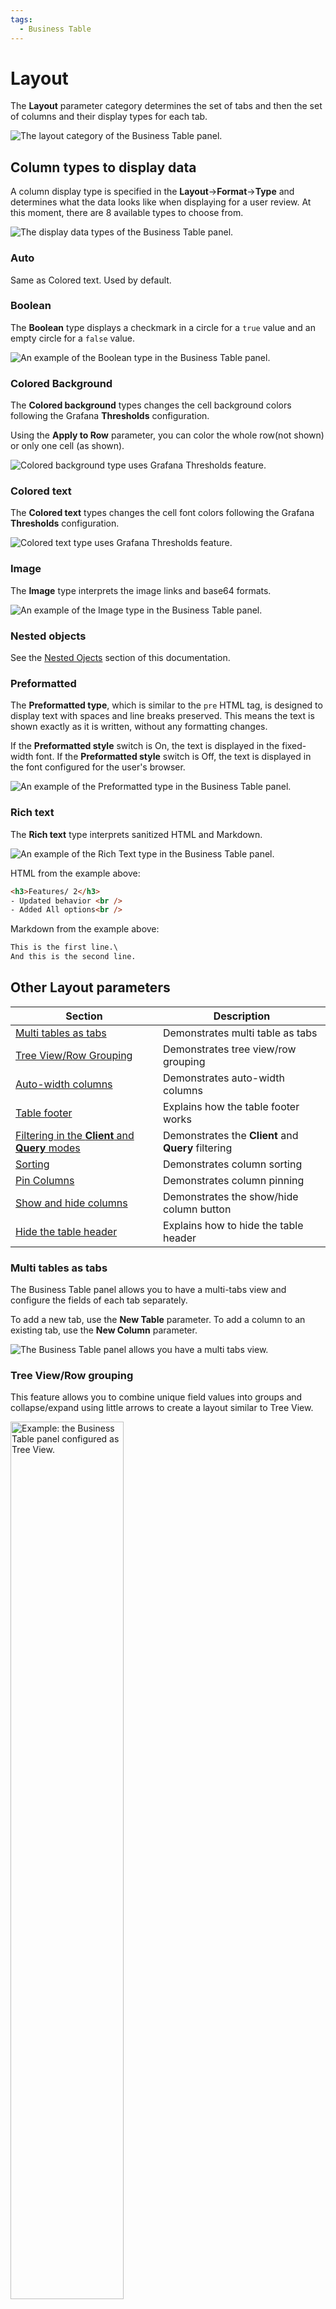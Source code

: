```yaml
---
tags:
  - Business Table
---
```



# Layout

The **Layout** parameter category determines the set of tabs and then the set of columns and their display types for each tab.

<Image
  title="The layout category of the Business Table panel."
  src="/img/plugins/business-table/layout.png"
/>

## Column types to display data

A column display type is specified in the **Layout**->**Format**->**Type** and determines what the data looks like when displaying for a user review. At this moment, there are 8 available types to choose from.

<Image
  title="The display data types of the Business Table panel."
  src="/img/plugins/business-table/layout-types.png"
/>

### Auto

Same as Colored text. Used by default.

### Boolean

The **Boolean** type displays a checkmark in a circle for a `true` value and an empty circle for a `false` value.

<Image
  title="An example of the Boolean type in the Business Table panel."
  src="/img/blog/2024-12-04-business-table-1.9.0/boolean-type.png"
/>

### Colored Background

The **Colored background** types changes the cell background colors following the Grafana **Thresholds** configuration.

Using the **Apply to Row** parameter, you can color the whole row(not shown) or only one cell (as shown).

<Image
  title="Colored background type uses Grafana Thresholds feature."
  src="/img/plugins/business-table/colored-background.png"
/>

### Colored text

The **Colored text** types changes the cell font colors following the Grafana **Thresholds** configuration.

<Image
  title="Colored text type uses Grafana Thresholds feature."
  src="/img/plugins/business-table/colored-text.png"
/>

### Image

The **Image** type interprets the image links and base64 formats.

<Image
  title="An example of the Image type in the Business Table panel."
  src="/img/blog/2024-12-04-business-table-1.9.0/image-type.png"
/>

### Nested objects

See the [Nested Ojects](/plugins/business-table/nested/) section of this documentation.

### Preformatted

The **Preformatted type**, which is similar to the `pre` HTML tag, is designed to display text with spaces and line breaks preserved. This means the text is shown exactly as it is written, without any formatting changes.

If the **Preformatted style** switch is On, the text is displayed in the fixed-width font.
If the **Preformatted style** switch is Off, the text is displayed in the font configured for the user's browser.

<Image
  title="An example of the Preformatted type in the Business Table panel."
  src="/img/blog/2024-12-04-business-table-1.9.0/pre-type.png"
/>

### Rich text

The **Rich text** type interprets sanitized HTML and Markdown.

<Image
  title="An example of the Rich Text type in the Business Table panel."
  src="/img/blog/2024-12-04-business-table-1.9.0/rich-type.png"
/>

HTML from the example above:

```html
<h3>Features/ 2</h3>
- Updated behavior <br />
- Added All options<br />
```

Markdown from the example above:

```markdown
This is the first line.\
And this is the second line.
```

## Other Layout parameters

| Section                                                       | Description                                         |
| ------------------------------------------------------------- | --------------------------------------------------- |
| [Multi tables as tabs](#multi-tables-as-tabs)                 | Demonstrates multi table as tabs                    |
| [Tree View/Row Grouping](#tree-viewrow-grouping)              | Demonstrates tree view/row grouping                 |
| [Auto-width columns](#auto-width-columns)                     | Demonstrates auto-width columns                     |
| [Table footer](#table-footer)                                 | Explains how the table footer works                 |
| [Filtering in the **Client** and **Query** modes](#filtering) | Demonstrates the **Client** and **Query** filtering |
| [Sorting](#sorting)                                           | Demonstrates column sorting                         |
| [Pin Columns](#pin-columns)                                   | Demonstrates column pinning                         |
| [Show and hide columns](#show-and-hide-columns)               | Demonstrates the show/hide column button            |
| [Hide the table header](#option-to-hide-the-table-header)     | Explains how to hide the table header               |

### Multi tables as tabs

The Business Table panel allows you to have a multi-tabs view and configure the fields of each tab separately.

To add a new tab, use the **New Table** parameter.
To add a column to an existing tab, use the **New Column** parameter.

<Image
  title="The Business Table panel allows you have a multi tabs view."
  src="/img/plugins/business-table/tabs.png"
/>

### Tree View/Row grouping

This feature allows you to combine unique field values into groups and collapse/expand using little arrows to create a layout similar to Tree View.

<Image
  title="Example: the Business Table panel configured as Tree View."
  src="/img/plugins/business-table/table-treeview.gif"
  width="60%"
/>

Below is the steps of how to configure Business Table panel Tree View.

<Image
  title="The Business Table panel row grouping."
  src="/img/plugins/business-table/row-grouping.png"
/>

### Auto-width columns

The column width can be determined automatically within a specified range or explicitly hardcoded by a user in pixels.

<Image
  title="Auto-width column property."
  src="/img/plugins/business-table/auto-width.png"
/>

### Table footer

Every column of the Business Table panel has the **Show in Footer** property.
If at least one column has it set up, then a footer will be shown.

You can select the aggregation function individually for each column to be applied toward the value displayed in the footer.

<Image
  title="The Business Table panel supports the Footer feature."
  src="/img/plugins/business-table/footer.png"
/>

### Filtering

The Business Table panel starts strong with the filtering feature offering two main options:

- Client,
- Query.

#### Client

Every column of the Business Table panel offers the **Filter** feature. If set to **Yes**, the funnel icon will appear next to the column header.

With the **Filter Mode**->**Client**, when a user clicks on the funnel icon further filterimg options appear.

What those options are depends on the column data type:

- **String**
  - **Search** (step 5 from the image below). It provides a form to type free text or enter a number value to use in the filtering.
  - **Options** (step 6 from the image below). It provides a multi-select list of all existing values in the column.

<Image
  title="The Client filtering feature of the Business Table panel for the String data type."
  src="/img/plugins/business-table/filtering-client-string.png"
/>

- **Number**

Select from a list of mathematical operations and specify a number to apply it towards.

<Image
  title="The Client filtering feature of the Business Table panel for the Number data type."
  src="/img/plugins/business-table/filtering-client-number.png"
/>

- **Time**

Select a time range using a standard Grafana range picker.

<Image
  title="The Client filtering feature of the Business Table panel for the Time data type."
  src="/img/plugins/business-table/filtering-client-time.png"
/>

#### Query

This method of filtering allows panel interconnectivity or use in the data links. With the **Filter Mode**->**Query**, the displayed data is filtered according to the selected dashboard variables.

Below is how you can configure the **Query** filtering method.

<Image
  title="The Query filtering feature of the Business Table panel."
  src="/img/plugins/business-table/filtering-query.png"
/>

In this example, two panels are working together (panel interconnectivity). A user selects a value on the Business Variable panel, changing the status displayed in the Business Table panel.

<Image
  title="Panel interconnectivity, the selected value on the Business Variable panel impacts the Business Table panel data."
  src="/img/plugins/business-table/query-filtering-w-var.gif"
/>

### Sorting

Every column of the Business Table panel has the **Sort** property. Set it to **Yes** and then specify the default sorting order - ascending or descending. The sorting icon appears next to the column header. The order changes to the opposite after the user clicks on the icon.

<Image
  title="The Business Table panel supports the Sorting feature."
  src="/img/plugins/business-table/sorting.png"
/>

### Pin Columns

It is a helpful feature for the wide tables. You can pin any column to always stay visible on the left or right.

<Image
  title="Column pin parameter."
  src="/img/blog/2024-09-26-business-table-1.3.0/pin.png"
  width="50%"
/>

Below, the column **Country** is pinned to the left.

<Image
  title="The column Country is pinned to the left."
  src="/img/blog/2024-09-26-business-table-1.3.0/pin.gif"
  width="50%"
/>

### Show and hide columns

:::info version
The feature is supported starting from version 1.5.0
:::

This feature allows you to hide/show any column in your Business Table visualization. It is helpful when you need to experiment with the table's visual aspects without removing the column (and all its configuration) to get an idea of what the visualization would look like without it.

Also, the column might be required for the underlying logic but not designed for the end user.

<Image
  title="Hide and show columns in the Business Table panel."
  src="/img/blog/2024-10-04-business-table-1.5.0/hide-show.png"
  width="60%"
/>

### Option to hide the table header

:::info version

Option to hide the table header is supported starting from the Business table 1.9.0

:::

You can hide the Business Table header from the dashboard by turning off the **Layout**->**Show header** switch.

<Image
  title="Show or hide the table header."
  src="/img/blog/2024-12-04-business-table-1.9.0/show-hide.png"
  width="70%"
/>

:::tip

The plus icon (the button to add a row) is also hidden if you hide a table header. That means if you need a user to have the ability to add a row, keep the table header visible.

:::
